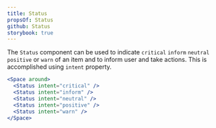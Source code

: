 ```yaml
---
title: Status
propsOf: Status
github: Status
storybook: true
---
```


The `Status` component can be used to indicate `critical` `inform` `neutral` `positive` or `warn` of an item and to inform user and take actions. This is accomplished using `intent` property.

```jsx
<Space around>
  <Status intent="critical" />
  <Status intent="inform" />
  <Status intent="neutral" />
  <Status intent="positive" />
  <Status intent="warn" />
</Space>
```
